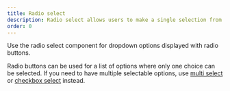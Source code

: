 ```yaml
---
title: Radio select
description: Radio select allows users to make a single selection from a list of options.
order: 0
---
```



Use the radio select component for dropdown options displayed with radio buttons.

Radio buttons can be used for a list of options where only one choice can be selected. If you need
to have multiple selectable options, use [multi select](/components/select/examples#multi-select) or
[checkbox select](/components/select/checkbox-select) instead.

<Example Component={SelectRadio} packageName="@atlaskit/select" />
